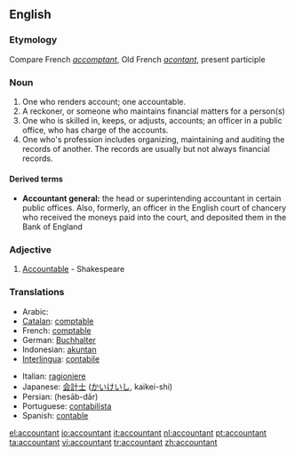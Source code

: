 ==English==

===Etymology===
Compare French ''[[accomptant]]'', Old French ''[[acontant]]'', present participle

===Noun===
{{en-noun}}

# One who renders account; one accountable.
# A reckoner, or someone who maintains financial matters for a person(s)
# One who is skilled in, keeps, or adjusts, accounts; an officer in a public office, who has charge of the accounts.
# One who's profession includes organizing, maintaining and auditing the records of another.  The records are usually but not always financial records.

====Derived terms====
*'''Accountant general:''' the head or superintending accountant in certain public offices. Also, formerly, an officer in the English court of chancery who received the moneys paid into the court, and deposited them in the Bank of England

===Adjective===
{{en-adj}}

# {{obsolete}} [[Accountable]] - Shakespeare

===Translations===
{{top}}
*Arabic:  {{ARchar|[[محاسب]]}}
*[[Catalan]]: [[comptable]]
*French: [[comptable]]
*German: [[Buchhalter]]
*Indonesian: [[akuntan]]
*[[Interlingua]]: [[contabile]]
{{mid}}
*Italian: [[ragioniere]]
*Japanese: [[会計士]] ([[かいけいし]], kaikei-shi)
*Persian: {{FAchar|[[حسابدار]]}} (hesāb-dār)
*Portuguese: [[contabilista]]
*Spanish: [[contable]]
{{bottom}}

[[el:accountant]]
[[io:accountant]]
[[it:accountant]]
[[nl:accountant]]
[[pt:accountant]]
[[ta:accountant]]
[[vi:accountant]]
[[tr:accountant]]
[[zh:accountant]]